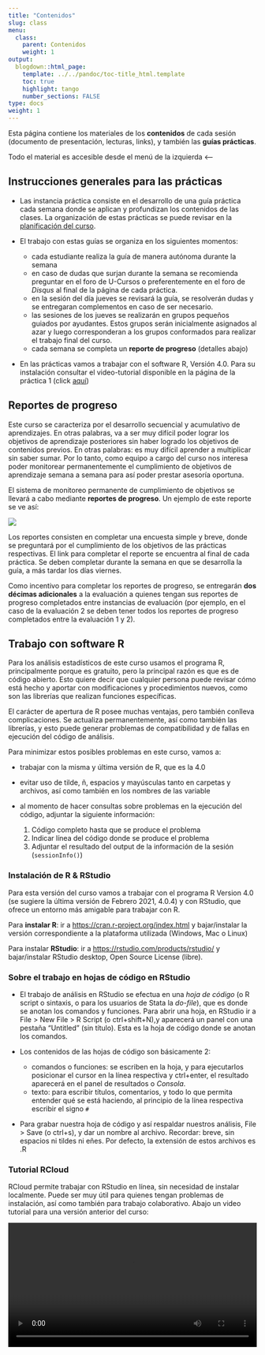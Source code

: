 ```yaml
---
title: "Contenidos"
slug: class
menu:
  class:
    parent: Contenidos
    weight: 1
output:
  blogdown::html_page:
    template: ../../pandoc/toc-title_html.template
    toc: true
    highlight: tango
    number_sections: FALSE
type: docs
weight: 1
---
```


Esta página contiene los materiales de los **contenidos** de cada sesión (documento de presentación, lecturas, links), y también las **guías prácticas**.

Todo el material es accesible desde el menú de la izquierda <--

## Instrucciones generales para las prácticas

- Las instancia práctica consiste en el desarrollo de una guía práctica cada semana donde se aplican y profundizan los contenidos de las clases. La organización de estas prácticas se puede revisar en la [planificación del curso](/schedule).

- El trabajo con estas guías se organiza en los siguientes momentos:

  - cada estudiante realiza la guía de manera autónoma durante la semana
  - en caso de dudas que surjan durante la semana se recomienda preguntar en el foro de U-Cursos o preferentemente en el foro de _Disqus_ al final de la página de cada práctica.
  - en la sesión del día jueves se revisará la guía, se resolverán dudas y se entregaran complementos en caso de ser necesario.
  - las sesiones de los jueves se realizarán en grupos pequeños guiados por ayudantes. Estos grupos serán inicialmente asignados al azar y luego corresponderan a los grupos conformados para realizar el trabajo final del curso.
  - cada semana se completa un **reporte de progreso** (detalles abajo)

- En las prácticas vamos a trabajar con el software R, Versión 4.0. Para su instalación consultar el video-tutorial disponible en la página de la práctica 1 (click [aquí](/assignment/01-code#videos_inicio))

## Reportes de progreso{#reporte}

Este curso se caracteriza por el desarrollo secuencial y acumulativo de aprendizajes. En otras palabras, va a ser muy difícil poder lograr los objetivos de aprendizaje posteriores sin haber logrado los objetivos de contenidos previos. En otras palabras: es muy difícil aprender a multiplicar sin saber sumar. Por lo tanto, como equipo a cargo del curso nos interesa poder monitorear permanentemente el cumplimiento de objetivos de aprendizaje semana a semana para así poder prestar asesoría oportuna.

El sistema de monitoreo permanente de cumplimiento de objetivos se llevará a cabo mediante **reportes de progreso**. Un ejemplo de este reporte se ve así:

![](/images/reporte_progreso.png)

Los reportes consisten en completar una encuesta simple y breve, donde se preguntará por el cumplimiento de los objetivos de las prácticas respectivas. El link para completar el reporte se encuentra al final de cada práctica. Se deben completar durante la semana en que se desarrolla la guía, a más tardar los días viernes.

Como incentivo para completar los reportes de progreso, se entregarán **dos décimas adicionales** a la evaluación a quienes tengan sus reportes de progreso completados entre instancias de evaluación (por ejemplo, en el caso de la evaluación 2 se deben tener todos los reportes de progreso completados entre la evaluación 1 y 2).

## Trabajo con software R

Para los análisis estadísticos de este curso usamos el programa R, principalmente porque es gratuito, pero la principal razón es que es de código abierto. Esto quiere decir que cualquier persona puede revisar cómo está hecho y aportar con modificaciones y procedimientos nuevos, como son las librerías que realizan funciones específicas.

El carácter de apertura de R posee muchas ventajas, pero también conlleva complicaciones. Se actualiza permanentemente, así como también las librerías, y esto puede generar problemas de compatibilidad y de fallas en ejecución del código de análisis.

Para minimizar estos posibles problemas en este curso, vamos a:

- trabajar con la misma y última versión de R, que es la 4.0
- evitar uso de tilde, ñ, espacios y mayúsculas tanto en carpetas y archivos, así como también en los nombres de las variable
- al momento de hacer consultas sobre problemas en la ejecución del código, adjuntar la siguiente información:

  1. Código completo hasta que se produce el problema
  2. Indicar línea del código donde se produce el problema
  3. Adjuntar el resultado del output de la información de la sesión (`sessionInfo()`)

### Instalación de R & RStudio {#installR}

Para esta versión del curso vamos a trabajar con el programa R Version 4.0 (se sugiere la última versión de Febrero 2021, 4.0.4) y con RStudio, que ofrece un entorno más amigable para trabajar con R.

Para **instalar R**: ir a [https://cran.r-project.org/index.html](https://cran.r-project.org/index.html) y bajar/instalar la versión correspondiente a la plataforma utilizada (Windows, Mac o Linux)

Para instalar **RStudio**: ir a [https://rstudio.com/products/rstudio/](https://rstudio.com/products/rstudio/) y bajar/instalar RStudio desktop, Open Source License (libre).

### Sobre el trabajo en hojas de código en RStudio {#codigoR}

- El trabajo de análisis en RStudio se efectua en una _hoja de código_ (o R script o sintaxis, o para los usuarios de Stata la _do-file_), que es donde se anotan los comandos y funciones. Para abrir una hoja, en RStudio ir a File > New File > R Script (o ctrl+shift+N),y aparecerá un panel con una pestaña "Untitled" (sin título). Esta es la hoja de código donde se anotan los comandos.

- Los contenidos de las hojas de código son básicamente 2:

  - comandos o funciones: se escriben en la hoja, y para ejecutarlos posicionar el cursor en la línea respectiva y ctrl+enter, el resultado aparecerá en el panel de resultados o _Consola_.
  - texto: para escribir títulos, comentarios, y todo lo que permita entender qué se está haciendo, al principio de la línea respectiva escribir el signo `#`



- Para grabar nuestra hoja de código y así respaldar nuestros análisis, File > Save (o ctrl+s), y dar un nombre al archivo. Recordar: breve, sin espacios ni tildes ni eñes. Por defecto, la extensión de estos archivos es .R

### Tutorial RCloud

RCloud permite trabajar con RStudio en línea, sin necesidad de instalar localmente. Puede ser muy útil para quienes tengan problemas de instalación, así como también para trabajo colaborativo. Abajo un video tutorial para una versión anterior del curso:

<div style="width: 100%; height: 600px; overflow: hidden;">
<video  style="width: 100%;" controls>
<source src="https://www.dropbox.com/s/6nqm99dqnjvtmry/rcloud.mp4?raw=1" type="video/mp4">
</video>
</div>
